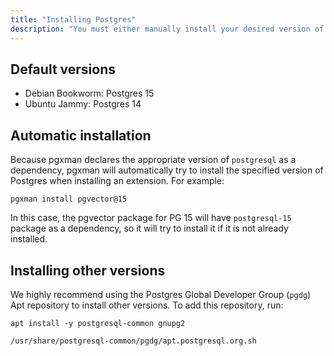 ```yaml
---
title: "Installing Postgres"
description: "You must either manually install your desired version of Postgres or use the default version provided by your distribution when installing extensions with pgxman."
---
```


## Default versions

* Debian Bookworm: Postgres 15
* Ubuntu Jammy: Postgres 14

## Automatic installation

Because pgxman declares the appropriate version of `postgresql` as a dependency,
pgxman will automatically try to install the specified version of Postgres when
installing an extension. For example:

```console
pgxman install pgvector@15
```

In this case, the pgvector package for PG 15 will have `postgresql-15` package
as a dependency, so it will try to install it if it is not already installed.

## Installing other versions

We highly recommend using the Postgres Global Developer Group (`pgdg`)
Apt repository to install other versions. To add this repository, run:

```console
apt install -y postgresql-common gnupg2

/usr/share/postgresql-common/pgdg/apt.postgresql.org.sh
```